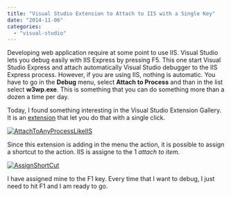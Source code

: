 ```yaml
---
title: "Visual Studio Extension to Attach to IIS with a Single Key"
date: "2014-11-06"
categories: 
  - "visual-studio"
---
```


Developing web application require at some point to use IIS. Visual Studio lets you debug easily with IIS Express by pressing F5. This one start Visual Studio Express and attach automatically Visual Studio debugger to the IIS Express process. However, if you are using IIS, nothing is automatic. You have to go in the **Debug** menu, select **Attach to Process** and than in the list select **w3wp.exe**. This is something that you can do something more than a dozen a time per day.

Today, I found something interesting in the Visual Studio Extension Gallery. It is an [extension](http://visualstudiogallery.msdn.microsoft.com/81677d17-6e81-4f14-87cc-4ccee2fd2589) that let you do that with a single click.

[![AttachToAnyProcessLikeIIS](http://patrickdesjardins.com/blog/wp-content/uploads/2014/08/AttachToAnyProcessLikeIIS-400x68.png)](http://patrickdesjardins.com/blog/visual-studio-extension-to-attach-to-iis-with-a-single-key/attachtoanyprocesslikeiis)

Since this extension is adding in the menu the action, it is possible to assign a shortcut to the action. IIS is assigne to the 1 _attach to item_.

[![AssignShortCut](http://patrickdesjardins.com/blog/wp-content/uploads/2014/08/AssignShortCut-400x231.png)](http://patrickdesjardins.com/blog/visual-studio-extension-to-attach-to-iis-with-a-single-key/assignshortcut)

I have assigned mine to the F1 key. Every time that I want to debug, I just need to hit F1 and I am ready to go.
